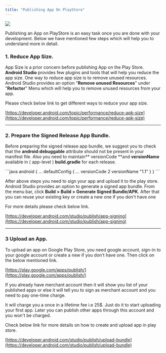 ```yaml
---
title: "Publishing App On PlayStore"
---
```




<Frame>
  <img src="/images/e1ff808a-1623199337-11dc9ff79e2b1183c32f5135c2dcbb06.jpg" />
</Frame>

Publishing an App on PlayStore is an easy task once you are done with your development. Below we have mentioned few steps which will help you to understand more in detail.

### 1. Reduce App Size.

App Size is a prior concern before publishing App on the Play Store. **Android Studio** provides few plugins and tools that will help you reduce the app size. One way to reduce app size is to remove unused resources. Android Studio provides an option "**Remove unused Resources**" under "**Refactor**" Menu which will help you to remove unused resources from your app.

Please check below link to get different ways to reduce your app size.

[https://developer.android.com/topic/performance/reduce-apk-size](https://developer.android.com/topic/performance/reduce-apk-size)

***

### 2. Prepare the Signed Release App Bundle.

Before preparing the signed release app bundle, we suggest you to check that the **android:debuggable** attribute should not be present in your manifest file. Also you need to maintain\*\* versionCode \*\*and **versionName** available in ( app-level ) **build.gradle** for each release.

<Tabs>
<Tab title="Groovy">
```java
android {
  ...
  defaultConfig {
    ...
    versionCode 2
    versionName "1.1"
  }
}    
```

</Tab>

</Tabs>

After above steps you need to sign your app and upload it to the play store. Android Studio provides an option to generate a signed app bundle. From the menu bar, click **Build > Build > Generate Signed Bundle/APK**. After that you can reuse your existing key or create a new one if you don't have one

For more details please check below link.

[https://developer.android.com/studio/publish/app-signing](https://developer.android.com/studio/publish/app-signing)

***

### 3 Upload an App.

To upload an app on Google Play Store, you need google account, sign-in to your google account or create a new if you don't have one. Then click on the below mentioned link.

[https://play.google.com/apps/publish/](https://play.google.com/apps/publish/)

If you already have merchant account then it will show you list of your published apps or else it will tell you to sign as merchant account and you need to pay one-time charge.

<Note>

It will charge you a once in a lifetime fee i.e 25$. Just do it to start uploading your first app. Later you can publish other apps through this account and you won't be charged.

</Note>

Check below link for more details on how to create and upload app in play store.

[https://developer.android.com/studio/publish/upload-bundle](https://developer.android.com/studio/publish/upload-bundle)
